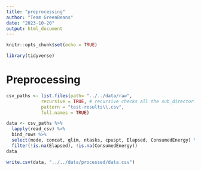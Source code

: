 ```yaml
---
title: "preprocessing"
author: "Team GreenBeans"
date: "2023-10-20"
output: html_document
---
```


```r
knitr::opts_chunk$set(echo = TRUE)
```

```r
library(tidyverse)
```

# Preprocessing

```r
csv_paths <- list.files(path= "../../data/raw",
             recursive = TRUE, # recursive checks all the sub_directories
             pattern = "test-results\\.csv",
             full.names = TRUE)
```

```r
data <- csv_paths %>%
  lapply(read_csv) %>%
  bind_rows %>%
  select(mode, concat, qlim, ntasks, cpuspt, Elapsed, ConsumedEnergy) %>%
  filter(!is.na(Elapsed), !is.na(ConsumedEnergy))
data
```

```r
write.csv(data, "../../data/processed/data.csv")
```

